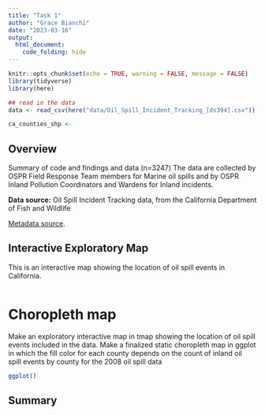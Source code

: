 ```yaml
---
title: "Task 1"
author: "Grace Bianchi"
date: "2023-03-16"
output: 
  html_document:
    code_folding: hide
---
```


```r
knitr::opts_chunk$set(echo = TRUE, warning = FALSE, message = FALSE)
library(tidyverse)
library(here)

## read in the data
data <- read_csv(here("data/Oil_Spill_Incident_Tracking_[ds394].csv"))

ca_counties_shp <- 
```

## Overview

Summary of code and findings and data (n=3247)
The data are collected by OSPR Field Response Team members for Marine oil spills and by OSPR Inland Pollution Coordinators and Wardens for Inland incidents.


**Data source:** Oil Spill Incident Tracking data, from the California Department of Fish and Wildlife 


[Metadata source](https://www.arcgis.com/sharing/rest/content/items/7464e3d6f4924b50ad06e5a553d71086/info/metadata/metadata.xml?format=default&output=html).

## Interactive Exploratory Map

This is an interactive map showing the location of oil spill events in California.

```r



```


# Choropleth map

Make an exploratory interactive map in tmap showing the location of oil spill events included in the data.
Make a finalized static choropleth map in ggplot in which the fill color for each county depends on the count of inland oil spill events by county for the 2008 oil spill data
```r
ggplot()

```

## Summary



